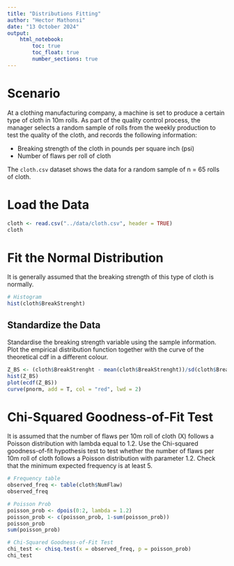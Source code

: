 ```yaml
---
title: "Distributions Fitting"
author: "Hector Mathonsi"
date: "13 October 2024"
output:
    html_notebook:
        toc: true
        toc_float: true
        number_sections: true
---
```


# Scenario
At a clothing manufacturing company, a machine is set to produce a certain type of cloth in 10m rolls. As part of the quality control process, the manager selects a random sample of rolls from the weekly production to test the quality of the cloth, and records the following information:

- Breaking strength of the cloth in pounds per square inch (psi)
- Number of flaws per roll of cloth

The `cloth.csv` dataset shows the data for a random sample of n = 65 rolls of cloth.

# Load the Data
```r
cloth <- read.csv("../data/cloth.csv", header = TRUE)
cloth
```

# Fit the Normal Distribution
It is generally assumed that the breaking strength of this type of cloth is normally.
```r
# Histogram
hist(cloth$BreakStrenght)
```

## Standardize the Data
Standardise the breaking strength variable using the sample information. Plot the empirical distribution function together with the curve of the theoretical cdf in a different colour.
```r
Z_BS <- (cloth$BreakStrenght - mean(cloth$BreakStrenght))/sd(cloth$BreakStrenght)
hist(Z_BS)
plot(ecdf(Z_BS))
curve(pnorm, add = T, col = "red", lwd = 2)
```

# Chi-Squared Goodness-of-Fit Test
It is assumed that the number of flaws per 10m roll of cloth (X) follows a Poisson distribution with lambda equal to 1.2. Use the Chi-squared goodness-of-fit hypothesis test to test whether the number of flaws per 10m roll of cloth follows a Poisson distribution with parameter 1.2. Check that the minimum expected frequency is at least 5.
```r
# Frequency table
observed_freq <- table(cloth$NumFlaw)
observed_freq

# Poisson Prob
poisson_prob <- dpois(0:2, lambda = 1.2)
poisson_prob <- c(poisson_prob, 1-sum(poisson_prob))
poisson_prob
sum(poisson_prob)

# Chi-Squared Goodness-of-Fit Test
chi_test <- chisq.test(x = observed_freq, p = poisson_prob)
chi_test
```


